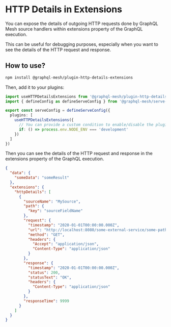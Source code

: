 # HTTP Details in Extensions

You can expose the details of outgoing HTTP requests done by GraphQL Mesh source handlers within
extensions property of the GraphQL execution.

This can be useful for debugging purposes, especially when you want to see the details of the HTTP
request and response.

## How to use?

```sh npm2yarn
npm install @graphql-mesh/plugin-http-details-extensions
```

Then, add it to your plugins:

```ts filename="mesh.config.ts"
import useHTTPDetailsExtensions from '@graphql-mesh/plugin-http-details-extensions'
import { defineConfig as defineServeConfig } from '@graphql-mesh/serve-cli'

export const serveConfig = defineServeConfig({
  plugins: [
    useHTTPDetailsExtensions({
      // You can provide a custom condition to enable/disable the plugin
      if: () => process.env.NODE_ENV === 'development'
    })
  ]
})
```

Then you can see the details of the HTTP request and response in the extensions property of the
GraphQL execution.

```json
{
  "data": {
    "someData": "someResult"
  },
  "extensions": {
    "httpDetails": [
      {
        "sourceName": "MySource",
        "path": {
          "key": "sourceFieldName"
        },
        "request": {
          "timestamp": "2020-01-01T00:00:00.000Z",
          "url": "http://localhost:8080/some-external-service/some-path",
          "method": "GET",
          "headers": {
            "Accept": "application/json",
            "Content-Type": "application/json"
          }
        },
        "response": {
          "timestamp": "2020-01-01T00:00:00.000Z",
          "status": 200,
          "statusText": "OK",
          "headers": {
            "Content-Type": "application/json"
          }
        },
        "responseTime": 9999
      }
    ]
  }
}
```
